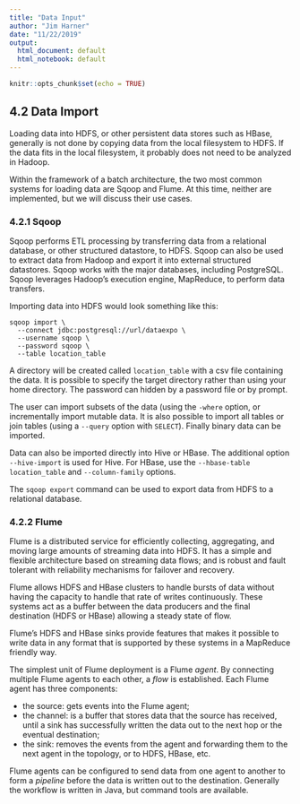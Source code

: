 ```yaml
---
title: "Data Input"
author: "Jim Harner"
date: "11/22/2019"
output:
  html_document: default
  html_notebook: default
---
```


```r
knitr::opts_chunk$set(echo = TRUE)
```

## 4.2 Data Import

Loading data into HDFS, or other persistent data stores such as HBase, generally is not done by copying data from the local filesystem to HDFS. If the data fits in the local filesystem, it probably does not need to be analyzed in Hadoop.

Within the framework of a batch architecture, the two most common systems for loading data are Sqoop and Flume. At this time, neither are implemented, but we will discuss their use cases.

### 4.2.1 Sqoop

Sqoop performs ETL processing by transferring data from a relational database, or other structured datastore, to HDFS. Sqoop can also be used to extract data from Hadoop and export it into external structured datastores. Sqoop works with the major databases, including PostgreSQL. Sqoop leverages Hadoop’s execution engine, MapReduce, to perform data transfers. 

Importing data into HDFS would look something like this:
```
sqoop import \
  --connect jdbc:postgresql://url/dataexpo \ 
  --username sqoop \
  --password sqoop \
  --table location_table
```
A directory will be created called `location_table` with a csv file containing the data. It is possible to specify the target directory rather than using your home directory. The password can hidden by a password file or by prompt.

The user can import subsets of the data (using the `-where` option,  or incrementally import mutable data. It is also possible to import all tables or join tables (using a `--query` option with `SELECT`). Finally binary data can be imported. 

Data can also be imported directly into Hive or HBase. The additional option `--hive-import` is used for Hive. For HBase, use the `--hbase-table location_table` and `--column-family` options.

The `sqoop export` command can be used to export data from HDFS to a relational database.

### 4.2.2 Flume

Flume is a distributed service for efficiently collecting, aggregating, and moving large amounts of streaming data into HDFS. It has a simple and flexible architecture based on streaming data flows; and is robust and fault tolerant with reliability mechanisms for failover and recovery.

Flume allows HDFS and HBase clusters to handle bursts of data without having the capacity to handle that rate of writes continuously. These systems act as a buffer between the data producers and the final destination (HDFS or HBase) allowing a steady state of flow. 

Flume’s HDFS and HBase sinks provide features that makes it possible to write data in any format that is supported by these systems in a MapReduce friendly way. 

The simplest unit of Flume deployment is a Flume *agent*. By connecting multiple Flume agents to each other, a  *flow* is established. Each Flume agent has three components:  

* the source: gets events into the Flume agent;  
* the channel: is a buffer that stores data that the source has received, until a sink has successfully written the data out to the next hop or the eventual destination;  
* the sink: removes the events from the agent and forwarding them to the next agent in the topology, or to HDFS, HBase, etc.  

Flume agents can be configured to send data from one agent to another to form a *pipeline* before the data is written out to the destination. Generally the workflow is written in Java, but command tools are available.
